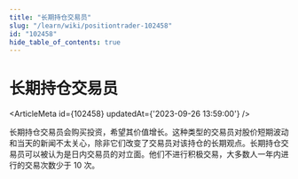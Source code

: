 ```yaml
---
title: "长期持仓交易员"
slug: "/learn/wiki/positiontrader-102458"
id: "102458"
hide_table_of_contents: true
---
```



# 长期持仓交易员

<ArticleMeta id={102458} updatedAt={'2023-09-26 13:59:00'} />
<div className='border-solid border-b border-t-0 my-4 border-[var(--ifm-color-gray-300)]' />

长期持仓交易员会购买投资，希望其价值增长。这种类型的交易员对股价短期波动和当天的新闻不太关心，除非它们改变了交易员对该持仓的长期观点。长期持仓交易员可以被认为是日内交易员的对立面。他们不进行积极交易，大多数人一年内进行的交易次数少于 10 次。
